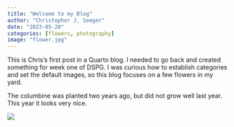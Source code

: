 ```yaml
---
title: "Welcome to my Blog"
author: "Christopher J. Seeger"
date: "2023-05-20"
categories: [flowers, photography]
image: "flower.jpg"
---
```


This is Chris's first post in a Quarto blog. I needed to go back and created something for week one of DSPG. I was curious how to establish categories and set the default images, so this blog focuses on a few flowers in my yard.

The columbine was planted two years ago, but did not grow well last year. This year it looks very nice.

![](flower.jpg)
